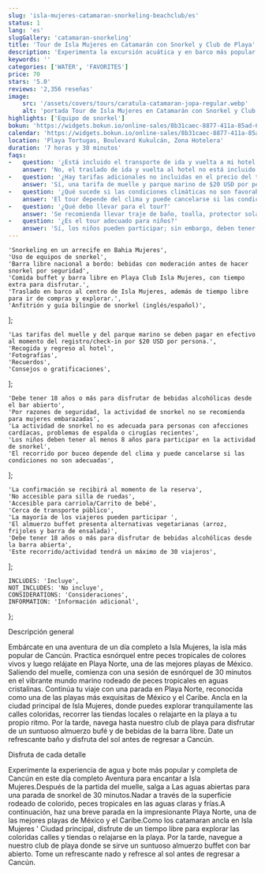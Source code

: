 ```yaml
---
slug: 'isla-mujeres-catamaran-snorkeling-beachclub/es'
status: 1
lang: 'es'
slugGallery: 'catamaran-snorkeling'
title: 'Tour de Isla Mujeres en Catamarán con Snorkel y Club de Playa'
description: 'Experimenta la excursión acuática y en barco más popular y completa de Cancún en esta aventura de día completo a la encantadora Isla Mujeres. Tras la salida del muelle, dirígete a aguas abiertas para una parada de 30 minutos de snorkel.'
keywords: ''
categories: ['WATER', 'FAVORITES']
price: 70
stars: '5.0'
reviews: '2,356 reseñas'
image:
    src: '/assets/covers/tours/caratula-catamaran-jopa-regular.webp'
    alt: 'portada Tour de Isla Mujeres en Catamarán con Snorkel y Club de Playa'
highlights: ['Equipo de snorkel']
bokun: 'https://widgets.bokun.io/online-sales/8b31caec-8877-411a-85ad-682828170619/experience/884213?partialView=1'
calendar: 'https://widgets.bokun.io/online-sales/8b31caec-8877-411a-85ad-682828170619/experience-calendar/884213'
location: 'Playa Tortugas, Boulevard Kukulcán, Zona Hotelera'
duration: '7 horas y 30 minutos'
faqs:
-   question: '¿Está incluido el transporte de ida y vuelta a mi hotel en el paquete turístico?'
    answer: 'No, el traslado de ida y vuelta al hotel no está incluido en el paquete turístico.'
-   question: '¿Hay tarifas adicionales no incluidas en el precio del tour?'
    answer: 'Sí, una tarifa de muelle y parque marino de $20 USD por persona se debe pagar en efectivo al momento del registro/check-in.'
-   question: '¿Qué sucede si las condiciones climáticas no son favorables?'
    answer: 'El tour depende del clima y puede cancelarse si las condiciones no son adecuadas. En tales casos, se ofrecerá la opción de reprogramación.'
-   question: '¿Qué debo llevar para el tour?'
    answer: 'Se recomienda llevar traje de baño, toalla, protector solar biodegradable, zapatos cómodos y dinero extra para souvenirs o gastos adicionales.'
-   question: '¿Es el tour adecuado para niños?'
    answer: 'Sí, los niños pueden participar; sin embargo, deben tener al menos 8 años para unirse a la actividad de snorkel.'
---
```



    'Snorkeling en un arrecife en Bahia Mujeres',
    'Uso de equipos de snorkel',
    'Barra libre nacional a bordo: bebidas con moderación antes de hacer snorkel por seguridad',
    'Comida buffet y barra libre en Playa Club Isla Mujeres, con tiempo extra para disfrutar.',
    'Traslado en barco al centro de Isla Mujeres, además de tiempo libre para ir de compras y explorar.',
    'Anfitrión y guía bilingüe de snorkel (inglés/español)',
];

    'Las tarifas del muelle y del parque marino se deben pagar en efectivo al momento del registro/check-in por $20 USD por persona.',
    'Recogida y regreso al hotel',
    'Fotografías',
    'Recuerdos',
    'Consejos o gratificaciones',
];

    'Debe tener 18 años o más para disfrutar de bebidas alcohólicas desde el bar abierto',
    'Por razones de seguridad, la actividad de snorkel no se recomienda para mujeres embarazadas',
    'La actividad de snorkel no es adecuada para personas con afecciones cardíacas, problemas de espalda o cirugías recientes',
    'Los niños deben tener al menos 8 años para participar en la actividad de snorkel',
    'El recorrido por buceo depende del clima y puede cancelarse si las condiciones no son adecuadas',
];

    'La confirmación se recibirá al momento de la reserva',
    'No accesible para silla de ruedas',
    'Accesible para carriola/Carrito de bebé',
    'Cerca de transporte público',
    'La mayoría de los viajeros pueden participar ',
    'El almuerzo buffet presenta alternativas vegetarianas (arroz, frijoles y barra de ensalada)',
    'Debe tener 18 años o más para disfrutar de bebidas alcohólicas desde la barra abierta',
    'Este recorrido/actividad tendrá un máximo de 30 viajeros',
];

    INCLUDES: 'Incluye',
    NOT_INCLUDES: 'No incluye',
    CONSIDERATIONS: 'Consideraciones',
    INFORMATION: 'Información adicional',
};

<Inclusions includes={includes} notIncludes={notIncludes} i18n={i18n} />

<Considerations considerations={considerations} i18n={i18n} />

<TagH2>Descripción general </TagH2>

<TagP>Embárcate en una aventura de un día completo a Isla Mujeres, la isla más popular de Cancún. Practica esnórquel entre peces tropicales de colores vivos y luego relájate en Playa Norte, una de las mejores playas de México. Saliendo del muelle, comienza con una sesión de esnórquel de 30 minutos en el vibrante mundo marino rodeado de peces tropicales en aguas cristalinas. Continúa tu viaje con una parada en Playa Norte, reconocida como una de las playas más exquisitas de México y el Caribe. Ancla en la ciudad principal de Isla Mujeres, donde puedes explorar tranquilamente las calles coloridas, recorrer las tiendas locales o relajarte en la playa a tu propio ritmo. Por la tarde, navega hasta nuestro club de playa para disfrutar de un suntuoso almuerzo bufé y de bebidas de la barra libre. Date un refrescante baño y disfruta del sol antes de regresar a Cancún.</TagP>

<TagH3>Disfruta de cada detalle </TagH3>

<TagP> Experimente la experiencia de agua y bote más popular y completa de Cancún en este día completo Aventura para encantar a Isla Mujeres.Después de la partida del muelle, salga a Las aguas abiertas para una parada de snorkel de 30 minutos.Nadar a través de la superficie rodeado de colorido, peces tropicales en las aguas claras y frías.A continuación, haz una breve parada en la impresionante Playa Norte, una de las mejores playas de México y el Caribe.Como los catamaran ancla en Isla Mujeres ' Ciudad principal, disfrute de un tiempo libre para explorar las coloridas calles y tiendas o relajarse en la playa. Por la tarde, navegue a nuestro club de playa donde se sirve un suntuoso almuerzo buffet con bar abierto. Tome un refrescante nado y refresce al sol antes de regresar a Cancún.  </TagP>

<AdditionalInfo information={information} i18n={i18n} />